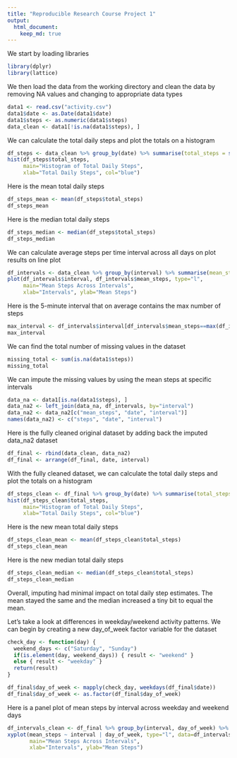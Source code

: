 ```yaml
--- 
title: "Reproducible Research Course Project 1" 
output: 
  html_document: 
    keep_md: true 
---
```



We start by loading libraries

```r
library(dplyr)
library(lattice)
```

We then load the data from the working directory and clean the data by removing NA values and changing to appropriate data types

```r
data1 <- read.csv("activity.csv")
data1$date <- as.Date(data1$date)
data1$steps <- as.numeric(data1$steps)
data_clean <- data1[!is.na(data1$steps), ]
```

We can calculate the total daily steps and plot the totals on a histogram

```r
df_steps <- data_clean %>% group_by(date) %>% summarise(total_steps = sum(steps))
hist(df_steps$total_steps, 
     main="Histogram of Total Daily Steps", 
     xlab="Total Daily Steps", col="blue")
```

Here is the mean total daily steps

```r
df_steps_mean <- mean(df_steps$total_steps)
df_steps_mean
```

Here is the median total daily steps

```r
df_steps_median <- median(df_steps$total_steps)
df_steps_median
```

We can calculate average steps per time interval across all days on plot results on line plot

```r
df_intervals <- data_clean %>% group_by(interval) %>% summarise(mean_steps = mean(steps))
plot(df_intervals$interval, df_intervals$mean_steps, type="l",
     main="Mean Steps Across Intervals",
     xlab="Intervals", ylab="Mean Steps")
```

Here is the 5-minute interval that on average contains the max number of steps

```r
max_interval <- df_intervals$interval[df_intervals$mean_steps==max(df_intervals$mean_steps)]
max_interval
```

We can find the total number of missing values in the dataset

```r
missing_total <- sum(is.na(data1$steps))
missing_total
```

We can impute the missing values by using the mean steps at specific intervals 

```r
data_na <- data1[is.na(data1$steps), ]
data_na2 <- left_join(data_na, df_intervals, by="interval")
data_na2 <- data_na2[c("mean_steps", "date", "interval")]
names(data_na2) <- c("steps", "date", "interval")
```

Here is the fully cleaned original dataset by adding back the imputed data_na2 dataset

```r
df_final <- rbind(data_clean, data_na2)
df_final <- arrange(df_final, date, interval)
```

With the fully cleaned dataset, we can calculate the total daily steps and plot the totals on a histogram

```r
df_steps_clean <- df_final %>% group_by(date) %>% summarise(total_steps = sum(steps))
hist(df_steps_clean$total_steps, 
     main="Histogram of Total Daily Steps", 
     xlab="Total Daily Steps", col="blue")
```

Here is the new mean total daily steps

```r
df_steps_clean_mean <- mean(df_steps_clean$total_steps)
df_steps_clean_mean
```

Here is the new median total daily steps

```r
df_steps_clean_median <- median(df_steps_clean$total_steps)
df_steps_clean_median
```

Overall, imputing had minimal impact on total daily step estimates. The mean stayed the same and the median increased a tiny bit to equal the mean.

Let's take a look at differences in weekday/weekend activity patterns. We can begin by creating a new day_of_week factor variable for the dataset

```r
check_day <- function(day) {
  weekend_days <- c("Saturday", "Sunday")
  if(is.element(day, weekend_days)) { result <- "weekend" }
  else { result <- "weekday" }
  return(result)
}

df_final$day_of_week <- mapply(check_day, weekdays(df_final$date))
df_final$day_of_week <- as.factor(df_final$day_of_week)
```

Here is a panel plot of mean steps by interval across weekday and weekend days

```r
df_intervals_clean <- df_final %>% group_by(interval, day_of_week) %>% summarise(mean_steps = mean(steps))
xyplot(mean_steps ~ interval | day_of_week, type="l", data=df_intervals_clean, layout=c(1,2),
       main="Mean Steps Across Intervals",
       xlab="Intervals", ylab="Mean Steps")
```